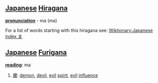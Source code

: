 == [[Japanese]] [[Hiragana]] ==
'''[[pronunciation]]''' - ma (ma)

For a list of words starting with this hiragana see: [[Wiktionary:Japanese index ま]]

== [[Japanese]] [[Furigana]] ==                                          

'''[[reading]]''': ma

# [[魔]]: [[demon]], [[devil]], [[evil]] [[spirit]], [[evil]] [[influence]]

<!--noun-->